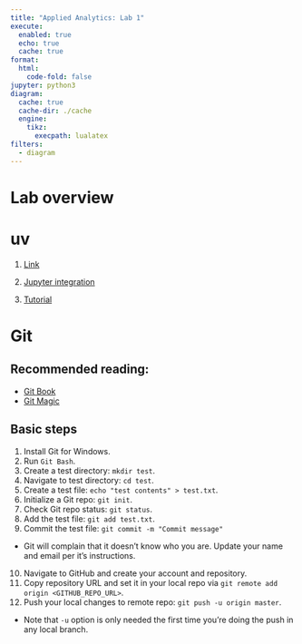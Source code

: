 ```yaml
---
title: "Applied Analytics: Lab 1"
execute:
  enabled: true
  echo: true
  cache: true
format:
  html:
    code-fold: false
jupyter: python3
diagram:
  cache: true
  cache-dir: ./cache
  engine:
    tikz:
      execpath: lualatex
filters:
  - diagram
---
```


# Lab overview

# uv

1. [Link](https://docs.astral.sh/uv/)

2. [Jupyter integration](https://docs.astral.sh/uv/guides/integration/jupyter/#creating-a-kernel)

3. [Tutorial](https://www.datacamp.com/tutorial/python-uv)

# Git

## Recommended reading:

- [Git Book](https://git-scm.com/book/en/v2)
- [Git Magic](http://www-cs-students.stanford.edu/~blynn/gitmagic/pr01.html)

## Basic steps
1. Install Git for Windows.
2. Run `Git Bash`.
3. Create a test directory: `mkdir test`.
4. Navigate to test directory: `cd test`.
5. Create a test file: `echo "test contents" > test.txt`.
6. Initialize a Git repo: `git init`.
7. Check Git repo status: `git status`.
8. Add the test file: `git add test.txt`.
9. Commit the test file: `git commit -m "Commit message"`
  - Git will complain that it doesn't know who you are. Update your name and email per it's instructions.
10. Navigate to GitHub and create your account and repository.
11. Copy repository URL and set it in your local repo via `git remote add origin <GITHUB_REPO_URL>`.
12. Push your local changes to remote repo: `git push -u origin master`.
  - Note that `-u` option is only needed the first time you're doing the push in any local branch.





